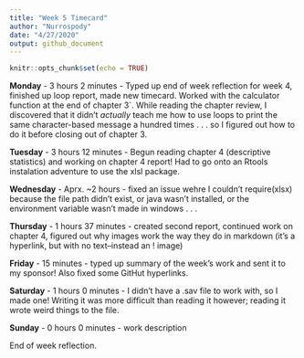 ```yaml
---
title: "Week 5 Timecard"
author: "Nurrospody"
date: "4/27/2020"
output: github_document
---
```


```r
knitr::opts_chunk$set(echo = TRUE)
```

**Monday** - 3 hours 2 minutes - Typed up end of week reflection for week 4, finished up loop report, made new timecard.  Worked with the calculator function at the end of chapter 3`.  While reading the chapter review, I discovered that it didn't *actually* teach me how to use loops to print the same character-based message a hundred times . . . so I figured out how to do it before closing out of chapter 3.

**Tuesday** - 3 hours 12 minutes - Begun reading chapter 4 (descriptive statistics) and working on chapter 4 report!  Had to go onto an Rtools instalation adventure to use the xlsl package.

**Wednesday** - Aprx. ~2 hours - fixed an issue wehre I couldn't require(xlsx) because the file path didn't exist, or java wasn't installed, or the environment variable wasn't made in windows . . .

**Thursday** - 1 hours 37 minutes - created second report, continued work on chapter 4, figured out why images work the way they do in markdown (it's a hyperlink, but with no text--instead an ! image)

**Friday** - 15 minutes - typed up summary of the week's work and sent it to my sponsor! Also fixed some GitHut hyperlinks.

**Saturday** - 1 hours 0 minutes - I didn't have a .sav file to work with, so I made one!  Writing it was more difficult than reading it however; reading it wrote weird things to the file.

**Sunday** - 0 hours 0 minutes - work description

End of week reflection.
